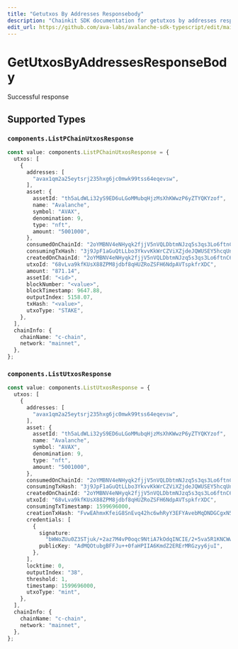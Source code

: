 ```yaml
---
title: "Getutxos By Addresses Responsebody"
description: "Chainkit SDK documentation for getutxos by addresses responsebody"
edit_url: https://github.com/ava-labs/avalanche-sdk-typescript/edit/main/chainkit/docs/models/operations/getutxosbyaddressesresponsebody.md
---
```


# GetUtxosByAddressesResponseBody

Successful response

## Supported Types

### `components.ListPChainUtxosResponse`

```typescript
const value: components.ListPChainUtxosResponse = {
  utxos: [
    {
      addresses: [
        "avax1qm2a25eytsrj235hxg6jc0mwk99tss64eqevsw",
      ],
      asset: {
        assetId: "th5aLdWLi32yS9ED6uLGoMMubqHjzMsXhKWwzP6yZTYQKYzof",
        name: "Avalanche",
        symbol: "AVAX",
        denomination: 9,
        type: "nft",
        amount: "5001000",
      },
      consumedOnChainId: "2oYMBNV4eNHyqk2fjjV5nVQLDbtmNJzq5s3qs3Lo6ftnC6FByM",
      consumingTxHash: "3j9JpF1aGuQtLLbo3YkvvKkWrCZViXZjdeJQWUSEY5hcqUn2c",
      createdOnChainId: "2oYMBNV4eNHyqk2fjjV5nVQLDbtmNJzq5s3qs3Lo6ftnC6FByM",
      utxoId: "68vLva9kfKUsX88ZPM8jdbf8qHUZRoZSFH6NdpAVTspkfrXDC",
      amount: "871.14",
      assetId: "<id>",
      blockNumber: "<value>",
      blockTimestamp: 9647.88,
      outputIndex: 5158.07,
      txHash: "<value>",
      utxoType: "STAKE",
    },
  ],
  chainInfo: {
    chainName: "c-chain",
    network: "mainnet",
  },
};
```

### `components.ListUtxosResponse`

```typescript
const value: components.ListUtxosResponse = {
  utxos: [
    {
      addresses: [
        "avax1qm2a25eytsrj235hxg6jc0mwk99tss64eqevsw",
      ],
      asset: {
        assetId: "th5aLdWLi32yS9ED6uLGoMMubqHjzMsXhKWwzP6yZTYQKYzof",
        name: "Avalanche",
        symbol: "AVAX",
        denomination: 9,
        type: "nft",
        amount: "5001000",
      },
      consumedOnChainId: "2oYMBNV4eNHyqk2fjjV5nVQLDbtmNJzq5s3qs3Lo6ftnC6FByM",
      consumingTxHash: "3j9JpF1aGuQtLLbo3YkvvKkWrCZViXZjdeJQWUSEY5hcqUn2c",
      createdOnChainId: "2oYMBNV4eNHyqk2fjjV5nVQLDbtmNJzq5s3qs3Lo6ftnC6FByM",
      utxoId: "68vLva9kfKUsX88ZPM8jdbf8qHUZRoZSFH6NdpAVTspkfrXDC",
      consumingTxTimestamp: 1599696000,
      creationTxHash: "FvwEAhmxKfeiG8SnEvq42hc6whRyY3EFYAvebMqDNDGCgxN5Z",
      credentials: [
        {
          signature:
            "bWWoZUu0Z3STjuk/+2az7M4vP0oqc9NtiA7kOdqINCIE/2+5va5R1KNCWwEX5jE1xVHLvAxU2LHTN5gK8m84HwA",
          publicKey: "AdMQOtubgBFFJu++0faHPIIA6KmdZ2ERErMRGzyy6juI",
        },
      ],
      locktime: 0,
      outputIndex: "38",
      threshold: 1,
      timestamp: 1599696000,
      utxoType: "mint",
    },
  ],
  chainInfo: {
    chainName: "c-chain",
    network: "mainnet",
  },
};
```